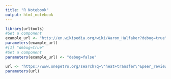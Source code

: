 ```yaml
---
title: "R Notebook"
output: html_notebook
---
```


```r
library(urltools)
#Get a component
example_url <- "http://en.wikipedia.org/wiki/Aaron_Halfaker?debug=true"
parameters(example_url)
#[1] "debug=true"
#Set a component
parameters(example_url) <- "debug=false"

```

```r
url <- "https://www.onepetro.org/search?q=\"heat+transfer\"&peer_reviewed=&published_between=&from_year=&to_year=&dc_type="
parameters(url)
```

